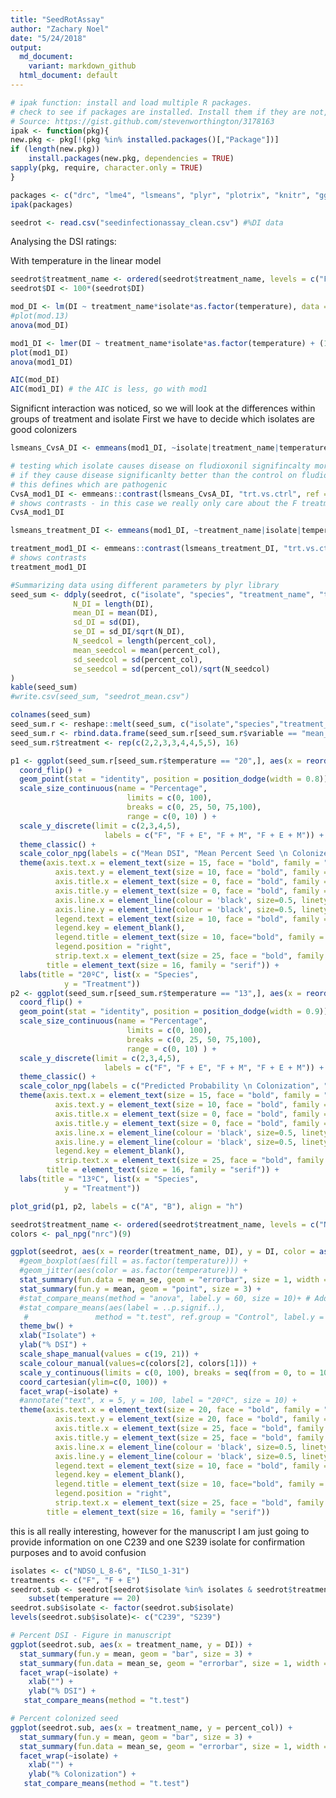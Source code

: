 ```yaml
---
title: "SeedRotAssay"
author: "Zachary Noel"
date: "5/24/2018"
output:
  md_document:
    variant: markdown_github
  html_document: default
---
```


```r
# ipak function: install and load multiple R packages.
# check to see if packages are installed. Install them if they are not, then load them into the R session.
# Source: https://gist.github.com/stevenworthington/3178163
ipak <- function(pkg){
new.pkg <- pkg[!(pkg %in% installed.packages()[,"Package"])]
if (length(new.pkg)) 
    install.packages(new.pkg, dependencies = TRUE)
sapply(pkg, require, character.only = TRUE)
}
```

```r
packages <- c("drc", "lme4", "lsmeans", "plyr", "plotrix", "knitr", "ggplot2", "lmtest", "lmerTest", "Rmisc", "gridExtra", "plotly", "webshot", "ggpmisc", "multcompView", "ggsci", "AER", "multcomp", "ggpubr", "ggsci", "cowplot", "emmeans", "lme4")
ipak(packages)
```

```r
seedrot <- read.csv("seedinfectionassay_clean.csv") #%DI data 
```

Analysing the DSI ratings:

With temperature in the linear model
```r
seedrot$treatment_name <- ordered(seedrot$treatment_name, levels = c("F", "F + E", "F + M", "F + E + M"))
seedrot$DI <- 100*(seedrot$DI)

mod_DI <- lm(DI ~ treatment_name*isolate*as.factor(temperature), data = seedrot)
#plot(mod.13)
anova(mod_DI)

mod1_DI <- lmer(DI ~ treatment_name*isolate*as.factor(temperature) + (1|biorep), data = seedrot)
plot(mod1_DI)
anova(mod1_DI)

AIC(mod_DI)
AIC(mod1_DI) # the AIC is less, go with mod1 
```

Significnt interaction was noticed, so we will look at the differences within groups of treatment and isolate
First we have to decide which isolates are good colonizers
```r
lsmeans_CvsA_DI <- emmeans(mod1_DI, ~isolate|treatment_name|temperature) # estimate lsmeans of isolates and compare them to the control to see which were pathogenic

# testing which isolate causes disease on fludioxonil signifincalty more than the control
# if they cause disease significanlty better than the control on fludioxonil treated seed 
# this defines which are pathogenic
CvsA_mod1_DI <- emmeans::contrast(lsmeans_CvsA_DI, "trt.vs.ctrl", ref = 3, adjust = "tuk")
# shows contrasts - in this case we really only care about the F treatment in 13 and 20ºC
CvsA_mod1_DI

lsmeans_treatment_DI <- emmeans(mod1_DI, ~treatment_name|isolate|temperature) # estimate lsmeans of isolates and compare them within isolate which treatments worked the best

treatment_mod1_DI <- emmeans::contrast(lsmeans_treatment_DI, "trt.vs.ctrl", ref = 1, adjust = "tuk") # testing the effect of each treatment within each isolate 
# shows contrasts 
treatment_mod1_DI
```

```r
#Summarizing data using different parameters by plyr library
seed_sum <- ddply(seedrot, c("isolate", "species", "treatment_name", "temperature"), summarise,
              N_DI = length(DI),
              mean_DI = mean(DI), 
              sd_DI = sd(DI),
              se_DI = sd_DI/sqrt(N_DI),
              N_seedcol = length(percent_col),
              mean_seedcol = mean(percent_col), 
              sd_seedcol = sd(percent_col),
              se_seedcol = sd(percent_col)/sqrt(N_seedcol)
)
kable(seed_sum)
#write.csv(seed_sum, "seedrot_mean.csv")
```

```r
colnames(seed_sum)
seed_sum.r <- reshape::melt(seed_sum, c("isolate","species","treatment_name","temperature"))
seed_sum.r <- rbind.data.frame(seed_sum.r[seed_sum.r$variable == "mean_seedcol",], seed_sum.r[seed_sum.r$variable == "mean_DI",])
seed_sum.r$treatment <- rep(c(2,2,3,3,4,4,5,5), 16)

p1 <- ggplot(seed_sum.r[seed_sum.r$temperature == "20",], aes(x = reorder(species, -value), y = treatment, size = value, color = variable)) + 
  coord_flip() +
  geom_point(stat = "identity", position = position_dodge(width = 0.8)) +
  scale_size_continuous(name = "Percentage",
                          limits = c(0, 100),
                          breaks = c(0, 25, 50, 75,100),
                          range = c(0, 10) ) +
  scale_y_discrete(limit = c(2,3,4,5),
                     labels = c("F", "F + E", "F + M", "F + E + M")) +
  theme_classic() + 
  scale_color_npg(labels = c("Mean DSI", "Mean Percent Seed \n Colonized Seed")) + 
  theme(axis.text.x = element_text(size = 15, face = "bold", family = "serif", angle = 90, hjust = 1),
          axis.text.y = element_text(size = 10, face = "bold", family = "serif", angle = 25, hjust = 1),
          axis.title.x = element_text(size = 0, face = "bold", family = "serif"),
          axis.title.y = element_text(size = 0, face = "bold", family = "serif"),
          axis.line.x = element_line(colour = 'black', size=0.5, linetype='solid'),
          axis.line.y = element_line(colour = 'black', size=0.5, linetype='solid'),
          legend.text = element_text(size = 10, face = "bold", family = "serif"),
          legend.key = element_blank(),
          legend.title = element_text(size = 10, face="bold", family = "serif"),
          legend.position = "right",
          strip.text.x = element_text(size = 25, face = "bold", family = "serif"),
        title = element_text(size = 16, family = "serif")) +
  labs(title = "20ºC", list(x = "Species",  
            y = "Treatment")) 
p2 <- ggplot(seed_sum.r[seed_sum.r$temperature == "13",], aes(x = reorder(species, -value), y = treatment, size = value, color = variable)) + 
  coord_flip() +
  geom_point(stat = "identity", position = position_dodge(width = 0.9)) +
  scale_size_continuous(name = "Percentage",
                          limits = c(0, 100),
                          breaks = c(0, 25, 50, 75,100),
                          range = c(0, 10) ) +
  scale_y_discrete(limit = c(2,3,4,5),
                     labels = c("F", "F + E", "F + M", "F + E + M")) +
  theme_classic() +
  scale_color_npg(labels = c("Predicted Probability \n Colonization", "DSI")) + 
  theme(axis.text.x = element_text(size = 15, face = "bold", family = "serif", angle = 90, hjust = 1),
          axis.text.y = element_text(size = 10, face = "bold", family = "serif", angle = 25, hjust = 1),
          axis.title.x = element_text(size = 0, face = "bold", family = "serif"),
          axis.title.y = element_text(size = 0, face = "bold", family = "serif"),
          axis.line.x = element_line(colour = 'black', size=0.5, linetype='solid'),
          axis.line.y = element_line(colour = 'black', size=0.5, linetype='solid'),
          legend.key = element_blank(),
          strip.text.x = element_text(size = 25, face = "bold", family = "serif"),
        title = element_text(size = 16, family = "serif")) +
  labs(title = "13ºC", list(x = "Species",  
            y = "Treatment")) 

plot_grid(p1, p2, labels = c("A", "B"), align = "h")
```

```r
seedrot$treatment_name <- ordered(seedrot$treatment_name, levels = c("NTC", "F", "F + E", "F + M", "F + E + M"))
colors <- pal_npg("nrc")(9)

ggplot(seedrot, aes(x = reorder(treatment_name, DI), y = DI, color = as.factor(temperature), shape = diff_F)) +
  #geom_boxplot(aes(fill = as.factor(temperature))) +
  #geom_jitter(aes(color = as.factor(temperature))) +
  stat_summary(fun.data = mean_se, geom = "errorbar", size = 1, width = 0.2) +
  stat_summary(fun.y = mean, geom = "point", size = 3) + 
  #stat_compare_means(method = "anova", label.y = 60, size = 10)+ # Add global p-value
  #stat_compare_means(aes(label = ..p.signif..),
   #               method = "t.test", ref.group = "Control", label.y = 70,size = 10, hide.ns = TRUE) +
  theme_bw() +
  xlab("Isolate") + 
  ylab("% DSI") + 
  scale_shape_manual(values = c(19, 21)) +
  scale_colour_manual(values=c(colors[2], colors[1])) +
  scale_y_continuous(limits = c(0, 100), breaks = seq(from = 0, to = 100, by = 10)) +
  coord_cartesian(ylim=c(0, 100)) +
  facet_wrap(~isolate) +
  #annotate("text", x = 5, y = 100, label = "20ºC", size = 10) + 
  theme(axis.text.x = element_text(size = 20, face = "bold", family = "serif", angle = 45, hjust = 1),
          axis.text.y = element_text(size = 20, face = "bold", family = "serif"),
          axis.title.x = element_text(size = 25, face = "bold", family = "serif"),
          axis.title.y = element_text(size = 25, face = "bold", family = "serif"),
          axis.line.x = element_line(colour = 'black', size=0.5, linetype='solid'),
          axis.line.y = element_line(colour = 'black', size=0.5, linetype='solid'),
          legend.text = element_text(size = 10, face = "bold", family = "serif"),
          legend.key = element_blank(),
          legend.title = element_text(size = 10, face="bold", family = "serif"),
          legend.position = "right", 
          strip.text.x = element_text(size = 25, face = "bold", family = "serif"),
        title = element_text(size = 16, family = "serif")) 
```

this is all really interesting, however for the manuscript I am just going to provide information on one C239 and one S239 isolate for confirmation purposes and to avoid confusion
```r
isolates <- c("NDSO_L_8-6", "ILSO_1-31")
treatments <- c("F", "F + E")
seedrot.sub <- seedrot[seedrot$isolate %in% isolates & seedrot$treatment_name %in% treatments,] %>%
    subset(temperature == 20)
seedrot.sub$isolate <- factor(seedrot.sub$isolate)
levels(seedrot.sub$isolate)<- c("C239", "S239")

# Percent DSI - Figure in manuscript
ggplot(seedrot.sub, aes(x = treatment_name, y = DI)) + 
  stat_summary(fun.y = mean, geom = "bar", size = 3) + 
  stat_summary(fun.data = mean_se, geom = "errorbar", size = 1, width = 0.2) +
  facet_wrap(~isolate) + 
    xlab("") + 
    ylab("% DSI") +
   stat_compare_means(method = "t.test")

# Percent colonized seed   
ggplot(seedrot.sub, aes(x = treatment_name, y = percent_col)) + 
  stat_summary(fun.y = mean, geom = "bar", size = 3) + 
  stat_summary(fun.data = mean_se, geom = "errorbar", size = 1, width = 0.2) +
  facet_wrap(~isolate) + 
    xlab("") + 
    ylab("% Colonization") +
   stat_compare_means(method = "t.test")
  
```









